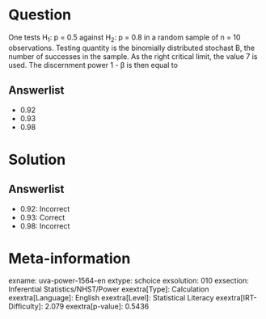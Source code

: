 Question
========

One tests H~1~: p = 0.5 against H~2~: p = 0.8 in a random sample of n = 10 observations. Testing quantity is the binomially distributed stochast B, the number of successes in the sample. As the right critical limit, the value 7 is used. The discernment power 1 - β is then equal to

Answerlist
----------

* 0.92
* 0.93
* 0.98

Solution
========

Answerlist
----------

* 0.92: Incorrect
* 0.93: Correct
* 0.98: Incorrect

Meta-information
================
exname: uva-power-1564-en
extype: schoice
exsolution: 010
exsection: Inferential Statistics/NHST/Power
exextra[Type]: Calculation
exextra[Language]: English
exextra[Level]: Statistical Literacy
exextra[IRT-Difficulty]: 2.079
exextra[p-value]: 0.5436
